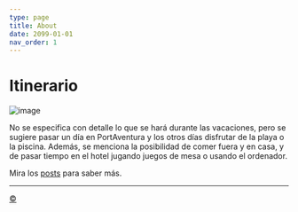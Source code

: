 ```yaml
---
type: page
title: About
date: 2099-01-01
nav_order: 1
---
```


# Itinerario

![image](blue-banner-png-563374.png)

No se especifica con detalle lo que se hará durante las vacaciones, pero se sugiere pasar un día en PortAventura y los otros días disfrutar de la playa o la piscina. Además, se menciona la posibilidad de comer fuera y en casa, y de pasar tiempo en el hotel jugando juegos de mesa o usando el ordenador.

Mira los [posts](https://itinerario.vercel.app/posts) para saber más.

---

<a class="top-link hide" href="#copyright">©</a>
<a name="copyright"></a>
